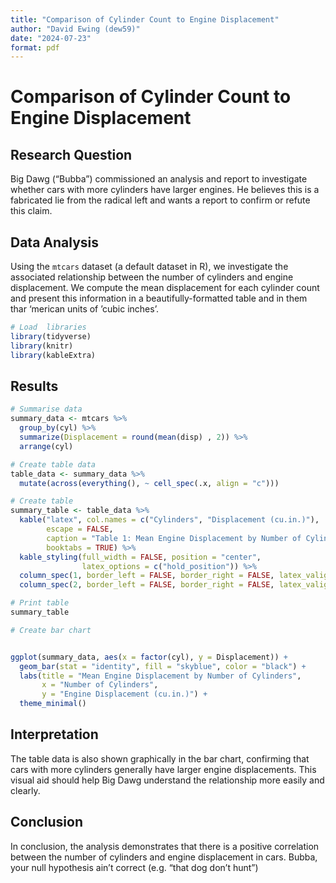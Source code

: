 ```yaml
---
title: "Comparison of Cylinder Count to Engine Displacement"
author: "David Ewing (dew59)"
date: "2024-07-23"
format: pdf
---
```


# Comparison of Cylinder Count to Engine Displacement

## Research Question

Big Dawg ("Bubba") commissioned an analysis and report to investigate whether cars with more cylinders have larger engines. He believes this is a fabricated lie from the radical left and wants a report to confirm or refute this claim. 

## Data Analysis

Using the `mtcars` dataset (a default dataset in R), we investigate the associated relationship between the number of cylinders and engine displacement. We compute the mean displacement for each cylinder count and present this information in a beautifully-formatted table and in them thar 'merican units of 'cubic inches'. 

```r
# Load  libraries
library(tidyverse)
library(knitr)
library(kableExtra)
```

## Results

```r
# Summarise data
summary_data <- mtcars %>%
  group_by(cyl) %>%
  summarize(Displacement = round(mean(disp) , 2)) %>%
  arrange(cyl)

# Create table data 
table_data <- summary_data %>%
  mutate(across(everything(), ~ cell_spec(.x, align = "c")))

# Create table
summary_table <- table_data %>%
  kable("latex", col.names = c("Cylinders", "Displacement (cu.in.)"), 
        escape = FALSE,
        caption = "Table 1: Mean Engine Displacement by Number of Cylinders.",
        booktabs = TRUE) %>%
  kable_styling(full_width = FALSE, position = "center", 
                latex_options = c("hold_position")) %>%
  column_spec(1, border_left = FALSE, border_right = FALSE, latex_valign = "m", latex_column_spec = "c") %>%
  column_spec(2, border_left = FALSE, border_right = FALSE, latex_valign = "m", latex_column_spec = "c")

# Print table
summary_table
```

```r
# Create bar chart


ggplot(summary_data, aes(x = factor(cyl), y = Displacement)) +
  geom_bar(stat = "identity", fill = "skyblue", color = "black") +
  labs(title = "Mean Engine Displacement by Number of Cylinders",
       x = "Number of Cylinders",
       y = "Engine Displacement (cu.in.)") +
  theme_minimal()
```


## Interpretation
The table data is also shown graphically in the bar chart, confirming that cars with more cylinders generally have larger engine displacements. This visual aid should help Big Dawg understand the relationship more easily and clearly.

## Conclusion
In conclusion, the analysis demonstrates that there is a positive correlation between the number of cylinders and engine displacement in cars. Bubba, your null hypothesis ain't correct (e.g. "that dog don't hunt")\footnote{See the meaning and origin of the phrase: https://english.stackexchange.com/questions/52755/meaning-and-origin-of-that-dog-dont-hunt} 
